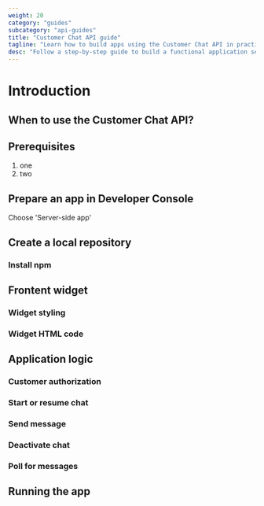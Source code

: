 ```yaml
---
weight: 20
category: "guides"
subcategory: "api-guides"
title: "Customer Chat API guide"
tagline: "Learn how to build apps using the Customer Chat API in practice."
desc: "Follow a step-by-step guide to build a functional application sending messages to chat through the Customer Chat API."
---
```


# Introduction

## When to use the Customer Chat API?

## Prerequisites

1. one
2. two

## Prepare an app in Developer Console

Choose 'Server-side app'

## Create a local repository

### Install npm

## Frontent widget

### Widget styling

### Widget HTML code

## Application logic

### Customer authorization

### Start or resume chat

### Send message

### Deactivate chat

### Poll for messages

## Running the app
